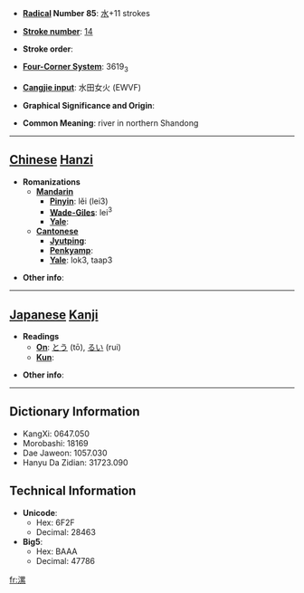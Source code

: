 * '''[[Wiktionary:Chinese radical index| Radical]] Number 85''': [[Wiktionary:Chinese radical index 水|水]]+11 strokes

* '''[[Wiktionary:Chinese total strokes index|Stroke number]]''': [[Wiktionary:Chinese total strokes index 14|14]]

* '''Stroke order''': 

* '''[[Wiktionary:Chinese four corner index|Four-Corner System]]''': 3619<sub>3</sub>

* '''[[Wiktionary:Chinese Cangjie index|Cangjie input]]''': 水田女火 (EWVF)

* '''Graphical Significance and Origin''': 

* '''Common Meaning''': river in northern Shandong

----

== [[Chinese]] [[Hanzi]] ==

* '''Romanizations'''
** '''[[Mandarin]]'''
*** '''[[Pinyin]]''': lěi (lei3)
*** '''[[Wade-Giles]]''': lei<sup>3</sup>
*** '''[[Yale]]''': 
** '''[[Cantonese]]'''
*** '''[[Jyutping]]''':
*** '''[[Penkyamp]]''': 
*** '''[[Yale]]''': lok3, taap3

* '''Other info''': 

----

== [[Japanese]] [[Kanji]] ==

* '''Readings'''
** '''[[On]]''': [[とう]] (tō), [[るい]] (rui)
** '''[[Kun]]''': 

* '''Other info''':  

----

== Dictionary Information ==

* KangXi: 0647.050
* Morobashi: 18169
* Dae Jaweon: 1057.030
* Hanyu Da Zidian: 31723.090

== Technical Information ==

* '''Unicode''':
** Hex: 6F2F
** Decimal: 28463
* '''Big5''':
** Hex: BAAA
** Decimal: 47786

[[fr:漯]]